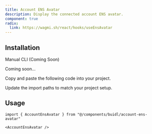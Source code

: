 ```yaml
---
title: Account ENS Avatar
description: Display the connected account ENS avatar.
component: true
radix:
  link: https://wagmi.sh/react/hooks/useEnsAvatar
---
```


<ComponentPreview
  name="account-ens-avatar-demo"
  className="[&_.preview>[data-orientation=vertical]]:sm:max-w-[70%]"
/>

## Installation

<Tabs defaultValue="manual">

<TabsList>
  <TabsTrigger value="manual">Manual</TabsTrigger>
  <TabsTrigger disabled={true} value="cli">
    CLI (Coming Soon)
  </TabsTrigger>
</TabsList>

<TabsContent value="cli">

<Steps>

<Step>Coming soon...</Step>

</Steps>

</TabsContent>

<TabsContent value="manual">

<Steps>

<Step>Copy and paste the following code into your project.</Step>

<ComponentSource name="account-ens-avatar" />

<Step>Update the import paths to match your project setup.</Step>

</Steps>

</TabsContent>

</Tabs>

## Usage

```tsx
import { AccountEnsAvatar } from "@/components/buidl/account-ens-avatar"
```

```tsx
<AccountEnsAvatar />
```
